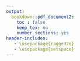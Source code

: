 ```yaml
---
output:
  bookdown::pdf_document2:
    toc : false
    keep_tex: no
    number_sections: yes
header-includes:
   - \usepackage{ragged2e}
   - \usepackage{setspace}
---
```


\thispagestyle{empty}
\begin{singlespace} 
\begin{center}

\Huge

\textbf{TRANSBOUNDARY FISH STOCKS AND THEIR MANAGEMENT UNDER CLIMATE CHANGE}

\Large

\vspace{8mm}

by

\vspace{8mm}

\huge

Juliano Emmanuel Palacios Abrantes  

\Large

\vspace{8mm}

B.Sc. Universidad Autonoma Metropolitana unidad Xochimilco, Mexico City, Mexico, 2012  

M.Sc. University of California at Santa Barbara, Santa Barbara California, US, 2016  

\vspace{10mm}

A DISSERTATION SUBMITTED IN PARTIAL FULFILLMENT OF THE REQUIREMENTS FOR THE DEGREE OF

\vspace{5mm}

DOCTOR OF PHILOSOPHY

\vspace{5mm}
in

\vspace{5mm}

THE FACULTY OF GRADUATE AND POSTDOCTORAL STUDIES

\vspace{5mm}

(Zoology)

\vspace{5mm}

THE UNIVERSITY OF BRITISH COLUMBIA

\vspace{5mm}

(Vancouver)

\vspace{6mm}

[exp.2020]

© Juliano Emmanuel Palacios Abrantes  

\end{center}
\end{singlespace}
\normalsize
\clearpage
